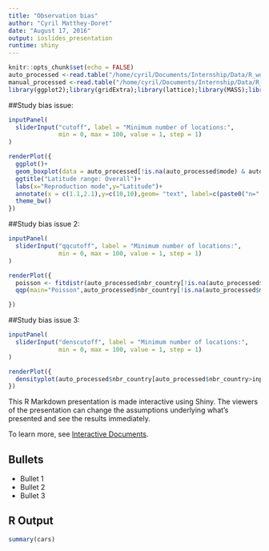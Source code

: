 ```yaml
---
title: "Observation bias"
author: "Cyril Matthey-Doret"
date: "August 17, 2016"
output: ioslides_presentation
runtime: shiny
---
```


```r
knitr::opts_chunk$set(echo = FALSE)
auto_processed <-read.table("/home/cyril/Documents/Internship/Data/R_working_directory/auto/auto_processed_data.csv", header = T, sep= ",")
manual_processed <-read.table("/home/cyril/Documents/Internship/Data/R_working_directory/manual/manual_processed_data.csv", header = T, sep= ",")
library(ggplot2);library(gridExtra);library(lattice);library(MASS);library(car)
```

##Study bias issue:

```r
inputPanel(
  sliderInput("cutoff", label = "Minimum number of locations:",
              min = 0, max = 100, value = 1, step = 1)
)

renderPlot({
  ggplot()+
  geom_boxplot(data = auto_processed[!is.na(auto_processed$mode) & auto_processed$nbr_country>input$cutoff,],aes(x=mode,y=pmin(lat_max-lat_min)))+
  ggtitle("Latitude range: Overall")+
  labs(x="Reproduction mode",y="Latitude")+
  annotate(x = c(1.1,2.1),y=c(10,10),geom= "text", label=c(paste0("n=",length(auto_processed[auto_processed$mode=="asex" & auto_processed$nbr_country>input$cutoff,"lat_max"])),                            paste0("n=",length(auto_processed[auto_processed$mode=="sex" & auto_processed$nbr_country>input$cutoff,"lat_max"]))))+
  theme_bw()
})
```

##Study bias issue 2:

```r
inputPanel(
  sliderInput("qqcutoff", label = "Minimum number of locations:",
              min = 0, max = 100, value = 1, step = 1)
)

renderPlot({
  poisson <- fitdistr(auto_processed$nbr_country[!is.na(auto_processed$mode) & auto_processed$nbr_country>input$qqcutoff],       "Poisson")
  qqp(main="Poisson",auto_processed$nbr_country[!is.na(auto_processed$mode) & auto_processed$nbr_country>input$qqcutoff],         "pois", poisson$estimate)

})

```



##Study bias issue 3:

```r
inputPanel(
  sliderInput("denscutoff", label = "Minimum number of locations:",
              min = 0, max = 100, value = 1, step = 1)
)

renderPlot({
  densityplot(auto_processed$nbr_country[auto_processed$nbr_country>input$denscutoff])
})
```



This R Markdown presentation is made interactive using Shiny. The viewers of the presentation can change the assumptions underlying what's presented and see the results immediately. 

To learn more, see [Interactive Documents](http://rmarkdown.rstudio.com/authoring_shiny.html).


## Bullets

- Bullet 1
- Bullet 2
- Bullet 3

## R Output

```r
summary(cars)
```


